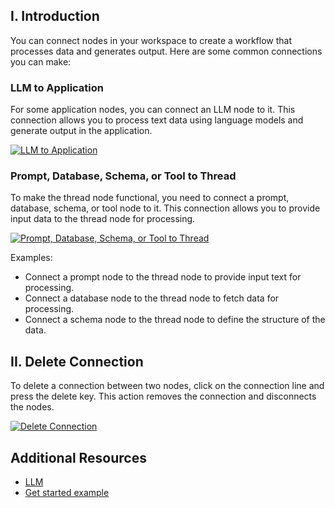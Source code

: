 ## I. Introduction

You can connect nodes in your workspace to create a workflow that processes data and generates output. Here are some common connections you can make:

### LLM to Application

For some application nodes, you can connect an LLM node to it. This connection allows you to process text data using language models and generate output in the application.

[![LLM to Application](./docs/llm-to-applications.gif)](./docs/llm-to-applications.gif)

### Prompt, Database, Schema, or Tool to Thread

To make the thread node functional, you need to connect a prompt, database, schema, or tool node to it. This connection allows you to provide input data to the thread node for processing.

[![Prompt, Database, Schema, or Tool to Thread](./docs/prompt-to-thread.gif)](./docs/prompt-to-thread.gif)

Examples:
- Connect a prompt node to the thread node to provide input text for processing.
- Connect a database node to the thread node to fetch data for processing.
- Connect a schema node to the thread node to define the structure of the data.

## II. Delete Connection

To delete a connection between two nodes, click on the connection line and press the delete key. This action removes the connection and disconnects the nodes.

[![Delete Connection](./docs/delete-connection.gif)](./docs/delete-connection.gif)

## Additional Resources
- [LLM](./#/document/llm "<_self>")
- [Get started example](./#/document/get-started "<_self>")

<br />
<br />
<br />
<br />
<br />
